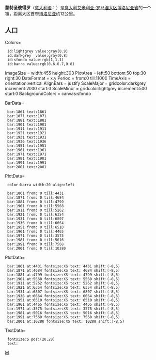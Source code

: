 {{Infobox Settlement
| name = 蒙特圣彼得罗<br/>Monte San Pietro
| image_skyline = 
| imagesize = 
| image_caption = 
| image_flag = 
| image_shield = 
| pushpin_map = Italy
| pushpin_label_position = bottom
| subdivision_type = 国家
| subdivision_name = {{ITA}}
| subdivision_type1 = [[意大利行政区划|大区]]
| subdivision_name1 = [[艾米利亚-罗马涅大区|艾米利亚-罗马涅大区]]
| subdivision_type2 = [[意大利行政区划|省]]
| subdivision_name2 =  [[博洛尼亚省|博洛尼亚省]]
| elevation_m = 112
| elevation_ft = 
| area_total_km2 = 74.7
| population_as_of = 2004年
| population_total = 10758
| population_density_km2 = auto
| timezone = [[CET|CET]]
| utc_offset = +1
| timezone_DST = [[CEST|CEST]]
| utc_offset_DST = +2
| latd = 44
| latm = 28
| lats = 
| latNS = N
| longd = 11
| longm = 12
| longs = 
| longEW = E
| website = [http://www.comune.montesanpietro.bo.it www.comune.montesanpietro.bo.it] 
}}
'''蒙特圣彼得罗'''（[[意大利语|意大利语]]：'''{{lang|it|Monte San Pietro}}'''）是[[意大利|意大利]][[艾米利亚-罗马涅大区|艾米利亚-罗马涅大区]][[博洛尼亚省|博洛尼亚省]]的一个镇，距离大区首府[[博洛尼亚|博洛尼亚]]约12公里。
==人口==
<timeline>
Colors=
  id:lightgrey value:gray(0.9)
  id:darkgrey  value:gray(0.8)
  id:sfondo value:rgb(1,1,1)
  id:barra value:rgb(0.6,0.7,0.8)

ImageSize  = width:455 height:303
PlotArea   = left:50 bottom:50 top:30 right:30
DateFormat = x.y
Period     = from:0 till:11000
TimeAxis   = orientation:vertical
AlignBars  = justify
ScaleMajor = gridcolor:darkgrey increment:2000 start:0
ScaleMinor = gridcolor:lightgrey increment:500 start:0
BackgroundColors = canvas:sfondo

BarData=
  bar:1861 text:1861
  bar:1871 text:1871
  bar:1881 text:1881
  bar:1901 text:1901
  bar:1911 text:1911
  bar:1921 text:1921
  bar:1931 text:1931
  bar:1936 text:1936
  bar:1951 text:1951
  bar:1961 text:1961
  bar:1971 text:1971
  bar:1981 text:1981
  bar:1991 text:1991
  bar:2001 text:2001

PlotData=
  color:barra width:20 align:left

  bar:1861 from: 0 till:4431
  bar:1871 from: 0 till:4684
  bar:1881 from: 0 till:4799
  bar:1901 from: 0 till:5568
  bar:1911 from: 0 till:5262
  bar:1921 from: 0 till:6354
  bar:1931 from: 0 till:6807
  bar:1936 from: 0 till:6664
  bar:1951 from: 0 till:6510
  bar:1961 from: 0 till:4465
  bar:1971 from: 0 till:3575
  bar:1981 from: 0 till:5016
  bar:1991 from: 0 till:7568
  bar:2001 from: 0 till:10280

PlotData=

  bar:1861 at:4431 fontsize:XS text: 4431 shift:(-8,5)
  bar:1871 at:4684 fontsize:XS text: 4684 shift:(-8,5)
  bar:1881 at:4799 fontsize:XS text: 4799 shift:(-8,5)
  bar:1901 at:5568 fontsize:XS text: 5568 shift:(-8,5)
  bar:1911 at:5262 fontsize:XS text: 5262 shift:(-8,5)
  bar:1921 at:6354 fontsize:XS text: 6354 shift:(-8,5)
  bar:1931 at:6807 fontsize:XS text: 6807 shift:(-8,5)
  bar:1936 at:6664 fontsize:XS text: 6664 shift:(-8,5)
  bar:1951 at:6510 fontsize:XS text: 6510 shift:(-8,5)
  bar:1961 at:4465 fontsize:XS text: 4465 shift:(-8,5)
  bar:1971 at:3575 fontsize:XS text: 3575 shift:(-8,5)
  bar:1981 at:5016 fontsize:XS text: 5016 shift:(-8,5)
  bar:1991 at:7568 fontsize:XS text: 7568 shift:(-8,5)
  bar:2001 at:10280 fontsize:XS text: 10280 shift:(-8,5)

TextData=
  fontsize:S pos:(20,20)
  text: 

</timeline>
{{博洛尼亞省市鎮}}

{{Authority control}}
[[Category:博洛尼亚广域市市镇|M]]